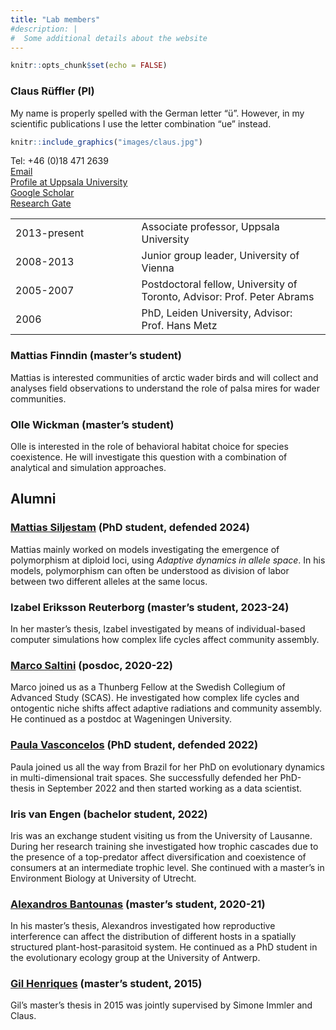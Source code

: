 ```yaml
---
title: "Lab members"
#description: |
#  Some additional details about the website
---
```


```r
knitr::opts_chunk$set(echo = FALSE)
```

### Claus Rüffler (PI)

My name is properly spelled with the German letter "ü". However, in my scientific publications I use the letter combination "ue" instead.

::: {.floatting}
```r
knitr::include_graphics("images/claus.jpg")
```
Tel: +46 (0)18 471 2639  
[Email](mailto:claus.rueffler.ebc.uu.se)  
[Profile at Uppsala University](https://katalog.uu.se/profile/?id=N13-2069)  
[Google Scholar](https://scholar.google.com/citations?user=b28SPdgAAAAJ)  
[Research Gate](https://www.researchgate.net/profile/Claus-Rueffler)
:::


|  |  |
|:---|:-----|
|2013-present|Associate professor, Uppsala University|
|2008-2013|Junior group leader, University of Vienna|
|2005-2007|Postdoctoral fellow, University of Toronto, Advisor: Prof. Peter Abrams|
|2006| PhD, Leiden University, Advisor: Prof. Hans Metz|  
<!--|2009|Research Affiliate (3 month), Yale University, Advisor: Prof. Günter Wagner

Associate editor for Evolution (2016-2018)|-->

### Mattias Finndin (master's student)
::: {.floatting}

Mattias is interested communities of arctic wader birds and will collect and analyses field observations to understand the role of palsa mires for wader communities.
:::

### Olle Wickman (master's student)
::: {.floatting}

Olle is interested in the role of behavioral habitat choice for species coexistence. He will investigate this question with a combination of analytical and simulation approaches.
:::


## Alumni





<!--
::: {.floatting}
```r
knitr::include_graphics("images/MarcoSaltini.png")
```
[Email](mailto:marco.saltini.ebc.uu.se)  
[Profile at Uppsala University](https://katalog.uu.se/profile/?id=N20-692)  
[Google Scholar](https://scholar.google.com/citations?user=PzzFtg4AAAAJ&hl)  

Marco is interested in how ontogentic niche shifts affect the evolution of polymorphism.
:::
-->

### [Mattias Siljestam](https://www.su.se/english/profiles/masi4191-1.759284) (PhD student, defended 2024)
::: {.floatting}

Mattias mainly worked on models investigating the emergence of polymorphism at diploid loci, using *Adaptive dynamics in allele space*. In his models, polymorphism can often be understood as division of labor between two different alleles at the same locus.
:::

### Izabel Eriksson Reuterborg (master's student, 2023-24)
::: {.floatting}

In her master's thesis, Izabel investigated by means of individual-based computer simulations how complex life cycles affect community assembly.
:::

### [Marco Saltini](https://research.wur.nl/en/persons/marco-saltini) (posdoc, 2020-22)

::: {.floatting}

Marco joined us as a Thunberg Fellow at the Swedish Collegium of Advanced Study (SCAS). He investigated how complex life cycles and ontogentic niche shifts affect adaptive radiations and community assembly. He continued as a postdoc at Wageningen University.
:::

### [Paula Vasconcelos](https://paulavasconcelos.net/) (PhD student, defended 2022)
::: {.floatting}

Paula joined us all the way from Brazil for her PhD on evolutionary dynamics in multi-dimensional trait spaces. She successfully defended her PhD-thesis in September 2022 and then started working as a data scientist.
:::

### Iris van Engen (bachelor student, 2022)
::: {.floatting}

Iris was an exchange student visiting us from the University of Lausanne. During her research training she investigated how trophic cascades due to the presence of a top-predator affect diversification and coexistence of consumers at an intermediate trophic level. She continued with a master's in Environment Biology at
University of Utrecht.
:::

### [Alexandros Bantounas](https://www.uantwerpen.be/en/staff/alexandros-bantounas_23478/) (master's student, 2020-21)
::: {.floatting}

In his master's thesis, Alexandros investigated how reproductive interference can affect the distribution of different hosts in a spatially structured plant-host-parasitoid system. He continued as a PhD student in the evolutionary ecology group at the University of Antwerp.
:::

### [Gil Henriques](https://gilhenriques.github.io/) (master's student, 2015)

Gil's master's thesis in 2015 was jointly supervised by Simone Immler and Claus.